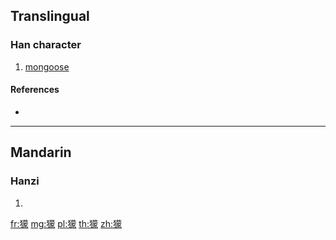 ==Translingual==

===Han character===
{{Han char|rn=94|rad=犬|as=14|sn=17|four=|canj=KHTBO}}

# [[mongoose]]

====References====
* {{Han ref|kx=0720.220|dkj=20761|dj=1132.090|hdz=21371.010|uh=7374|ud=29556}}

----

==Mandarin==

===Hanzi===
{{cmn-hanzi|pin=[[méng]] ([[meng2]])|wg=meng<sup>2</sup>}}

# {{defn|lang=cmn|sort=犬14}}

[[fr:獴]]
[[mg:獴]]
[[pl:獴]]
[[th:獴]]
[[zh:獴]]